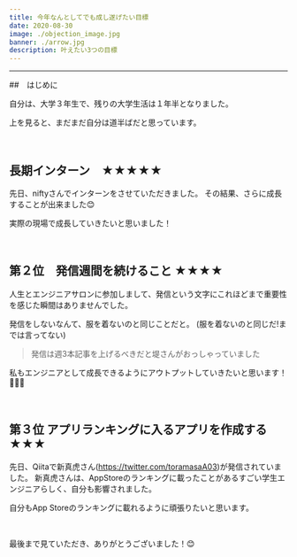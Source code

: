 ```yaml
---
title: 今年なんとしてでも成し遂げたい目標
date: 2020-08-30
image: ./objection_image.jpg
banner: ./arrow.jpg
description: 叶えたい3つの目標
---
```




---

##　はじめに

自分は、大学３年生で、残りの大学生活は１年半となりました。

上を見ると、まだまだ自分は道半ばだと思っています。

<br/>

## 長期インターン　★★★★★

先日、niftyさんでインターンをさせていただきました。
その結果、さらに成長することが出来ました😊

実際の現場で成長していきたいと思いました！

<br/>

## 第２位　発信週間を続けること ★★★★


人生とエンジニアサロンに参加しまして、発信という文字にこれほどまで重要性を感じた瞬間はありませんでした。

発信をしないなんて、服を着ないのと同じことだと。
(服を着ないのと同じだ!までは言ってない)


> 発信は週3本記事を上げるべきだと堤さんがおっしゃっていました

私もエンジニアとして成長できるようにアウトプットしていきたいと思います！🧑🏻‍💻


<br/>

## 第３位 アプリランキングに入るアプリを作成する　★★★


先日、Qiitaで新真虎さん(https://twitter.com/toramasaA03)が発信されていました。
新真虎さんは、AppStoreのランキングに載ったことがあるすごい学生エンジニアらしく、自分も影響されました。


自分もApp Storeのランキングに載れるように頑張りたいと思います。

<br/>

最後まで見ていただき、ありがとうございました！😊
